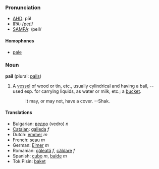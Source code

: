 ===Pronunciation===
*[[w:AHD|AHD]]: pāl
*[[w:IPA|IPA]]: /peɪl/
*[[w:SAMPA|SAMPA]]: /peIl/

====Homophones====
*[[pale]]

===Noun===
'''pail''' (plural: [[pails]])

# A [[vessel]] of wood or tin, etc., usually cylindrical and having a bail, -- used esp. for carrying liquids, as water or milk, etc.; a [[bucket]]. 
#:It may, or may not, have a cover. --Shak.

====Translations====
*Bulgarian: [[ведро]] (vedro) ''n''
*[[Catalan]]: [[galleda]] ''f''
*Dutch: [[emmer]] ''m''
*French: [[seau]] ''m''
*German: [[Eimer]] ''m''
*Romanian: [[găleată]] ''f'', [[căldare]] ''f''
*Spanish: [[cubo]] ''m'', [[balde]] ''m''
*Tok Pisin: [[baket]]